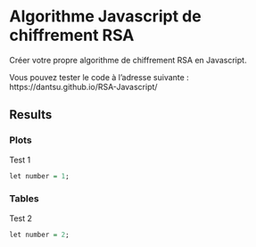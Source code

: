 # Algorithme Javascript de chiffrement RSA

Créer votre propre algorithme de chiffrement RSA en Javascript.

Vous pouvez tester le code à l'adresse suivante : https://dantsu.github.io/RSA-Javascript/

## Results {.tabset}

### Plots

Test 1

```{r, fig.dim=c(5, 3)}
let number = 1;
```

### Tables

Test 2

```{r}
let number = 2;
```
